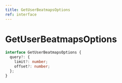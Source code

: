 ```yaml
---
title: GetUserBeatmapsOptions
ref: interface
---
```


# GetUserBeatmapsOptions

```ts
interface GetUserBeatmapsOptions {
  query?: {
    limit?: number;
    offset?: number;
  };
}
```
